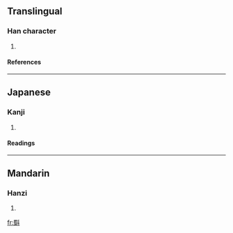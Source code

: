 ==Translingual==
===Han character===
{{Han char|rn=68|rad=斗|as=13|sn=17|four=|canj=田戈卜十 (WIYJ)}}
# {{defn|Han|sort=斗13}}
====References====
{{Han ref|kx=0478.290|dkj=13529|dj=0837.190|hdz=32256.100|uh=65A3|ud=26019}}
----
==Japanese==
===Kanji===
{{ja-kanji|grade=|rs=斗13}}
# {{defn|Japanese}} 
====Readings====
{{ja-readings|on=[[しゅく]] (shuku), [[とう]] (tō), [[つ]] (tsu), [[しょく]] (shoku), [[そく]] (soku)|kun=[[かえあう]] (kaeau), [[くらべる]] (kuraberu), [[はかる]] (hakaru)}}
----
==Mandarin==
===Hanzi===
{{cmn-hanzi|pin=[[chù]] (chu4)|wg=ch'u<sup>4</sup>}}
# {{defn|Mandarin}}

[[fr:斣]]